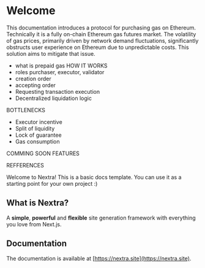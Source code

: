 # Welcome
 
This documentation introduces a protocol for purchasing gas on Ethereum. Technically it is a fully on-chain Ethereum gas futures market. The volatility of gas prices, primarily driven by network demand fluctuations, significantly obstructs user experience on Ethereum due to unpredictable costs. This solution aims to mitigate that issue.



- what is prepaid gas
HOW IT WORKS
- roles purchaser, executor, validator
- creation order
- accepting order
- Requesting transaction execution
- Decentralized liquidation logic

BOTTLENECKS
- Executor incentive
- Split of liquidity
- Lock of guarantee
- Gas consumption

COMMING SOON FEATURES

REFFERENCES


Welcome to Nextra! This is a basic docs template. You can use it as a starting point for your own project :)

## What is Nextra?

A **simple**, **powerful** and **flexible** site generation framework with everything you love from Next.js.

## Documentation

The documentation is available at [https://nextra.site](https://nextra.site).

